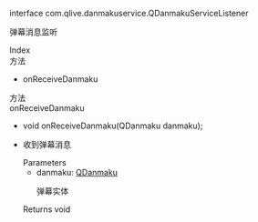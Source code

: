 <link rel="stylesheet" type="text/css" href="https://docs.qnsdk.com/styles/doc-v4-api.css" />
<div class="rtc-doc rtc-doc-page" id="rtc-doc">
<section class="rtc-doc-panel rtc-doc-describe rtc-doc-note">
                <p>interface com.qlive.danmakuservice.QDanmakuServiceListener</p>
                <p>弹幕消息监听</p>
</section>
            <div class="rtc-doc-page-wrap">Index</div>
<section class="rtc-doc-panel">
        <div class="rtc-doc-page-title">方法</div>
        <ul class="rtc-doc-catalogue">
                <li><a onClick='document.location.replace(`${document.location.protocol}//${document.location.host}${document.location.pathname}${document.location.search}#onReceiveDanmaku`)'>onReceiveDanmaku</a></li>
        </ul>
</section>
<div class="rtc-doc-page-wrap">方法</div>
<section class="rtc-doc-panel">
<div class="rtc-doc-page-title rtc-doc-antor" id="onReceiveDanmaku">onReceiveDanmaku</div>
<ul class="rtc-doc-page-container">
        <li class="rtc-doc-sign-signature">
void onReceiveDanmaku(QDanmaku danmaku);</li>
    </li>
<li class="rtc-doc-page-description">
    <div class="rtc-doc-desc-wrap">
        <p>收到弹幕消息</p>
    </div>
<div class="rtc-doc-parameters-title">Parameters</div>
<ul class="rtc-doc-parameters">
    <li>
        <div>
            danmaku: <a href='https://developer.qiniu.com/lowcode/api/12058/QDanmaku'>QDanmaku</a>
        </div>
                <p>弹幕实体</p>
    </li>
</ul>
    <div class="rtc-doc-returns-title">Returns <span>void</span></div>
</li>
</ul>
</section>
</div>


